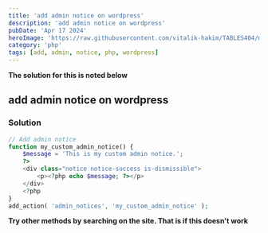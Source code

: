 ---
title: 'add admin notice on wordpress'
description: 'add admin notice on wordpress'
pubDate: 'Apr 17 2024'
heroImage: 'https://raw.githubusercontent.com/vitalik-hakim/TABLES404/main/error_b/php.png'
category: 'php'
tags: [add, admin, notice, php, wordpress]
---

**The solution for this is noted below**

## add admin notice on wordpress

### Solution

```php
// Add admin notice
function my_custom_admin_notice() {
    $message = 'This is my custom admin notice.';
    ?>
    <div class="notice notice-success is-dismissible">
        <p><?php echo $message; ?></p>
    </div>
    <?php
}
add_action( 'admin_notices', 'my_custom_admin_notice' );
```
**Try other methods by searching on the site. That is if this doesn't work**
